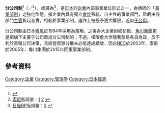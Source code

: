 {{Otheruses|subject=公司內部事業體制|分公司|other=公司的分支單位}}
'''分公司制'''<ref>{{Cite web |url=http://www.chou-it.com/info/dictionary/mgword/052/cs.html |title=分公司制 - 超IT綜合情報技術網 |accessdate=2014-02-02 |archive-date=2014-02-18 |archive-url=https://web.archive.org/web/20140218231418/http://www.chou-it.com/info/dictionary/mgword/052/cs.html |dead-url=no }}</ref>（{{lang-ja|カンパニー制}}／{{lang-en|Company System }}<ref>[[索尼|索尼]]版詞彙：[http://www.sony.co.jp/SonyInfo/CorporateInfo/History/SonyHistory/2-24.html#block6] {{Wayback|url=http://www.sony.co.jp/SonyInfo/CorporateInfo/History/SonyHistory/2-24.html#block6 |date=20201029030131 }}[http://www.sony.net/SonyInfo/News/Press_Archive/200301/03-004E/] {{Wayback|url=http://www.sony.net/SonyInfo/News/Press_Archive/200301/03-004E/ |date=20190624102151 }}</ref>），或譯為{{nihongo|「公司內分公司制」|社内カンパニー制<ref name="toshiba">[[東芝|東芝]]版詞彙：[http://www.toshiba.co.jp/worldwide/about/history.html] {{Wayback|url=http://www.toshiba.co.jp/worldwide/about/history.html |date=20201106235749 }}[http://www.toshiba.co.jp/about/histo_j.htm] {{Wayback|url=http://www.toshiba.co.jp/about/histo_j.htm |date=20201003194906 }}</ref>、社内分社制<ref name="panasonic">[[Panasonic|Panasonic]]版詞彙：[http://panasonic.co.jp/history/chronicle/1997-01.html] {{Wayback|url=http://panasonic.co.jp/history/chronicle/1997-01.html |date=20140708043337 }}{{cite web |url=http://panasonic.net/history/corporate/chronicle/1997-01.html |title=存档副本 |accessdate=2014-02-02 |deadurl=yes |archiveurl=https://web.archive.org/web/20140219151955/http://panasonic.net/history/corporate/chronicle/1997-01.html |archivedate=2014-02-19 }}</ref>|In-house Company System{{r|toshiba}}, System of Internal Division Companies{{r|panasonic}}}}<ref>[[日本經濟新聞|日經]]BP版詞彙：{{cite web |url=http://www.nikkeibp.co.jp/archives/235/235558.html |title=存档副本 |accessdate=2014-02-02 |deadurl=yes |archiveurl=https://web.archive.org/web/20140220010851/http://www.nikkeibp.co.jp/archives/235/235558.html |archivedate=2014-02-20 }}[http://china.nikkeibp.com.cn/news/tren/28650-200303130101.html] {{Wayback|url=http://china.nikkeibp.com.cn/news/tren/28650-200303130101.html |date=20160304185806 }}</ref>，是[[日本|日本]]的[[企業|企業]]內部事業單位形式之一，為傳統的「[[事業部制|事業部制]]」之強化型態，指企業內具有獨立[[會計|會計]]系統、自主性的事業部門，盈虧由該部門[[主管|主管]]負起全責。相較於事業部制，運作上被授予更大權限，近似[[子公司|子公司]]。

分公司制由日本[[索尼|索尼]]於1994年採用為濫觴，之後各大企業紛紛仿傚，[[角川集團|角川集團]]更是把旗下主要子公司改成分公司制的{{nihongo|「品牌公司」|ブランドカンパニー|Brand Company}}；不過，權限愈大伴隨著愈易各自為政，反不利於貫徹公司決策，且經營資源分散未必能達成績效，因此[[NEC|NEC]]於2003年、索尼於2005年、角川集團於2015年回復事業部制。

==參考資料==
{{reflist}}

{{DEFAULTSORT:Company System}}

[[Category:企業|Category:企業]]
[[Category:管理学|Category:管理学]]
[[Category:日本經濟|Category:日本經濟]]